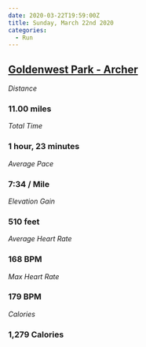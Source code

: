 ```yaml
---
date: 2020-03-22T19:59:00Z
title: Sunday, March 22nd 2020
categories:
  - Run
---
```

## [Goldenwest Park - Archer](https://www.strava.com/activities/3209028289)

_Distance_

### 11.00 miles

_Total Time_

### 1 hour, 23 minutes

_Average Pace_

### 7:34 / Mile

_Elevation Gain_

### 510 feet

_Average Heart Rate_

### 168 BPM

_Max Heart Rate_

### 179 BPM

_Calories_

### 1,279 Calories
